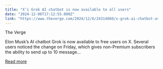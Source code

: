 ```yaml
---
title: "X’s Grok AI chatbot is now available to all users"
date: "2024-12-06T17:12:55.000Z"
link: "https://www.theverge.com/2024/12/6/24314860/x-grok-ai-chatbot-available-all-users"
---
```


The Verge
    

  
Elon Musk’s AI chatbot Grok is now available to free users on X. Several users noticed the change on Friday, which gives non-Premium subscribers the ability to send up to 10 message...

[Read more](https://www.theverge.com/2024/12/6/24314860/x-grok-ai-chatbot-available-all-users)
